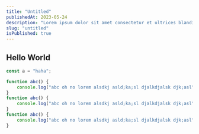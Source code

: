 ```yaml
---
title: "Untitled"
publishedAt: 2023-05-24
description: "Lorem ipsum dolor sit amet consectetur et ultrices blandit neque ege"
slug: "untitled"
isPublished: true
---
```


## Hello World

```js {1-5} title="index.js"
const a = "haha";

function abc() {
    console.log("abc oh no lorem alsdkj asld;ka;sl djalkdjalsk djk;asl");
}
function abc() {
    console.log("abc oh no lorem alsdkj asld;ka;sl djalkdjalsk djk;asl"); 
}
function abc() {
    console.log("abc oh no lorem alsdkj asld;ka;sl djalkdjalsk djk;asl");
}
```

